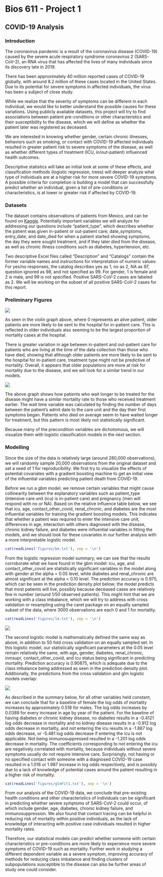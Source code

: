 Bios 611 - Project 1
====================
  COVID-19 Analysis
------------------

### Introduction
  
  The coronavirus pandemic is a result of the coronavirus disease (COVID-19) caused by the severe acute respiratory syndrome coronavirus 2 (SARS-CoV-2), an RNA virus that has affected the lives of many individuals since its discovery late in 2019. 

There has been approximately 40 million reported cases of COVID-19 globally, with around 8.2 million of these cases located in the United States. Due to its potential for severe symptoms in affected individuals, the virus has been a subject of close study.

While we realize that the severity of symptoms can be different in each individual, we would like to better understand the possible causes for these variations. Using publicly available datasets, this project will try to find associations between patient pre-conditions or other characteristics and their susceptibility to the disease, which we will define as whether the patient later was registered as deceased. 

We are interested in knowing whether gender, certain chronic illnesses, behaviors such as smoking, or contact with COVID-19 affected individuals resulted in greater patient risk to severe symptoms of the disease, as well as whether different types of treatment (ICU, in/out-patient) influenced health outcomes. 

Descriptive statistics will take an initial look at some of these effects, and classification methods (logistic regression, trees) will deeper analyze what type of individuals are at a higher risk for more severe COVID-19 symptoms. A possible criteria for completion is building a model that can successfully predict whether an individual, given a list of pre-conditions or characteristics, is at lower or greater risk if affected by COVID-19.

### Datasets

The dataset contains observations of patients from Mexico, and can be found on [Kaggle](https://www.kaggle.com/tanmoyx/covid19-patient-precondition-dataset#). Potentially important variables we will analyze for addressing our questions include "patient_type", which describes whether the patient was given in-patient or out-patient care; date_symptoms, entry_date, and date_died for when a patient started showing symptoms, the day they were sought treatment, and if they later died from the disease, as well as chronic illness conditions such as diabetes, hypertension, etc. 
                                                                                        
Two descriptive Excel files called "Description" and "Catalogs" contain the former variable names and instructions for interpretation of numeric values: For yes/no responses, the catalog describes yes as 1, no as 2, NA as 97, question ignored as 98, and not specified as 99. For gender, 1 is female and 2 is male, and 99 is not specified. Positive SARS-CoV-2 cases are labeled as 2. We will be working on the subset of all positive SARS-CoV-2 cases for this report.
                                                                                        
### Preliminary Figures
![](figures/Patient_Type_Age.png)

                                                                                          
As seen in the violin graph above, where 0 represents an alive patient, older patients are more likely to be sent to the hospital for in-patient care. This is reflected in older individuals also seeming to be the largest proportion of mortality cases at the hospital. 

There is greater variation in age between in-patient and out-patient care for patients who are living at the time of the data collection than those who have died, showing that although older patients are more likely to be sent to the hospital for in-patient care, treatment type might not be predictive of mortality. Overall, it appears that older populations are more at risk for mortality due to the disease, and we will look for a similar trend in our models. 
                                                                                        
![](figures/Wait_Time.png)

                                                                                          
The above graph shows how patients who wait longer to be treated for the disease might have a similar mortality rate to those who received treatment earlier. The wait time variable was calculated by finding the number of days between the patient's admit date to the care unit and the day their first symptoms began. Patients who died on average seem to have waited longer for treatment, but this pattern is most likely not statistically significant. 
                                                                                        
Because many of the precondition variables are dichotomous, we will visualize them with logistic classification models in the next section.
                         
### Modelling 

Since the size of the data is relatively large (around 280,000 observations), we will randomly sample 20,000 observations from the original dataset and set a seed of 1 for reproducibility. We first try to visualize the effects of potential covariates with a gradient boosting machine to get an initial view of the influential variables predicting patient death from COVID-19. 

Before we run a gbm model, we remove certain variables that might cause collinearity between the explanatory variables such as patient_type (intensive care unit (icu) is in-patient care) and pregnancy (men will respond with no or NA). Based on the relative influence table below, we see that icu, age, contact_other_covid, renal_chronic, and diabetes are the most influential variables for training the gradient boosting models. This indicates that whether a patient was required to enter the intensive care unit, differences in age, interaction with others diagnosed with the disease, chronic kidney failure, and diabetes were influential variables in fitting the models, and we should look for these covariates in our further analysis with a more interpretable logistic model. 


```r
cat(readLines('figures/bm.txt'), sep = '\n')
```

From the logistic regression model summary, we can see that the results corroborate what we have found in the gbm model: icu, age, and contact_other_covid are statistically significant variables in the model along with gender at the alpha = 0.05 level, while diabetes and renal_chronic are almost significant at the alpha = 0.10 level. The prediction accuracy is 0.975, which can be seen in the prediction density plot below; the model predicts that most patients will live, possibly because deceased cases are relatively few in number (around 1/50 observed patients). This might hint that we are working with a class imbalance, which we will try to address with cross validation or resampling using the caret package on an equally sampled subset of the data, where 3000 observations are each 0 and 1 for mortality. 


```r
cat(readLines('figures/lm.txt'), sep = '\n')
```

![](figures/Prediction_glm.png)

The second logistic model is mathematically defined the same way as above, in addition to 50 fold cross validation on an equally sampled set. In this logistic model, our statistically significant parameters at the 0.05 level remain relatively the same, with age, gender, diabetes, renal_chronic, inmsupr, contact_other_covid, and icu status being significant in predicting mortality. Prediction accuracy is 0.90875, which is adequate due to the class imbalance being addressed as seen in the prediction density plot. Additionally, the predictions from the cross validation and glm logistic models overlap: 

![](figures/Prediction_caret_glm.png)

As described in the summary below, for all other variables held constant, we can conclude that for a baseline of female the log odds of mortality increases by approximately 0.518 for males. The log odds increases by 0.0389 for every increase in age by year of the patient. For the baseline of having diabetes or chronic kidney disease, no diabetes results in a -0.4121 log odds decrease in mortality and no kidney disease results in a -0.912 log odds decrease in mortality, and not entering the icu results in a -1.887 log odds decrease, or -5.481 log odds decrease if entering the icu is not applicable. Not being immunosuppressed resulted in a -1.201 log odds decrease in mortality. The coefficients corresponding to not entering the icu are negatively correlated with mortality, because individuals without severe symptoms usually do not require intensive care. Surprisingly, not having or no specified contact with someone with a diagnosed COVID-19 case resulted in a 1.016 or 1.987 increase in log odds respectively, and is possibly due to a lack of knowledge of potential cases around the patient resulting in a higher risk of mortality. 

```r
cat(readLines('figures/glmFit1.txt'), sep = '\n')
```

From our analysis of the COVID-19 data, we conclude that pre-existing health conditions and other characteristics of individuals can be significant in predicting whether severe symptoms of SARS-CoV-2 could occur, of which include gender, age, diabetes, chronic kidney failure, and immunosuppression. We also found that contact tracing can be helpful in reducing risk of mortality within positive individuals, as the lack of knowledge of interacting with positive case individuals resulted in higher mortality rates. 

Therefore, our statistical models can predict whether someone with certain characteristics or pre-conditions are more likely to experience more severe symptoms of COVID-19 such as mortality. Further work in studying a different dependent variable as a severe symptom, improving accuracy of methods for reducing class imbalance and finding clusters of subpopulations susceptible to the disease can also be further areas of study one could consider.                                              

